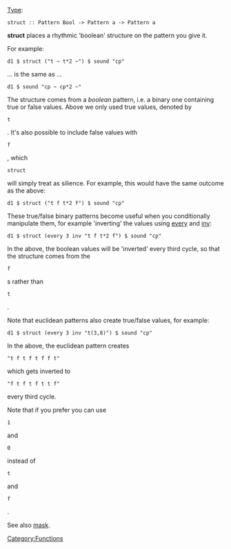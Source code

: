 {{DISPLAYTITLE:struct}} 
[[Type signature|Type]]: <source inline>struct :: Pattern Bool -> Pattern a -> Pattern a</source>

'''struct''' places a rhythmic 'boolean' structure on the pattern you give it.

For example:

<source>
d1 $ struct ("t ~ t*2 ~") $ sound "cp"
</source>

... is the same as ...

<source>
d1 $ sound "cp ~ cp*2 ~"
</source>

The structure comes from a ''boolean'' pattern, i.e. a binary one containing true or false values. Above we only used true values, denoted by <source inline>t</source>. It's also possible to include false values with <source inline>f</source>, which <source inline>struct</source> will simply treat as silience. For example, this would have the same outcome as the above:

<source>
d1 $ struct ("t f t*2 f") $ sound "cp"
</source>

These true/false binary patterns become useful when you conditionally manipulate them, for example 'inverting' the values using [[every]] and [[inv]]:

<source>
d1 $ struct (every 3 inv "t f t*2 f") $ sound "cp"
</source>

In the above, the boolean values will be 'inverted' every third cycle, so that the structure comes from the <source inline>f</source>s rather than <source inline>t</source>.

Note that euclidean patterns also create true/false values, for example:

<source>
d1 $ struct (every 3 inv "t(3,8)") $ sound "cp"
</source>

In the above, the euclidean pattern creates <source inline>"t f t f t f f t"</source> which gets inverted to <source inline>"f t f t f t t f"</source> every third cycle.

Note that if you prefer you can use <source inline>1</source> and <source inline>0</source> instead of <source inline>t</source> and <source inline>f</source>.

See also [[mask]].

[[Category:Functions]]